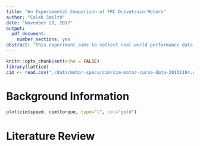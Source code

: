 ```yaml
---
title: "An Experimental Comparison of FRC Drivetrain Motors"
author: "Caleb Smilth"
date: "November 28, 2017"
output: 
  pdf_document:
    number_sections: yes
abstract: "This experiment aims to collect real-world performance data from various combinations of FRC-legal DC motors used in a typical robot drivetrain."
---
```


```r
knitr::opts_chunk$set(echo = FALSE)
library(lattice)
cim <- read.csv("./data/motor-specs/cim/cim-motor-curve-data-20151104.csv", header = TRUE)
```

# Background Information

```r
plot(cim$speed, cim$torque, type="l", col="gold")
```

# Literature Review